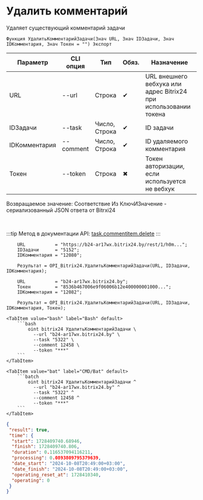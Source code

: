 ﻿---
sidebar_position: 5
---


# Удалить комментарий
 Удаляет существующий комментарий задачи



`Функция УдалитьКомментарийЗадачи(Знач URL, Знач IDЗадачи, Знач IDКомментария, Знач Токен = "") Экспорт`

  | Параметр | CLI опция | Тип | Обяз. | Назначение |
  |-|-|-|-|-|
  | URL | --url | Строка | &#x2714; | URL внешнего вебхука или адрес Bitrix24 при использовании токена |
  | IDЗадачи | --task | Число, Строка | &#x2714; | ID задачи |
  | IDКомментария | --comment | Число, Строка | &#x2714; | ID удаляемого комментария |
  | Токен | --token | Строка | &#x2716; | Токен авторизации, если используется не вебхук |

  
  Возвращаемое значение:   Соответствие Из КлючИЗначение - сериализованный JSON ответа от Bitrxi24

<br/>

:::tip
Метод в документации API: [task.commentitem.delete](https://dev.1c-bitrix.ru/rest_help/tasks/task/commentitem/delete.php)
:::
<br/>



```bsl title="Пример использования для 1С:Предприятие/OneScript"
    URL           = "https://b24-ar17wx.bitrix24.by/rest/1/h0m...";
    IDЗадачи      = "5152";
    IDКомментария = "12080";

    Результат = OPI_Bitrix24.УдалитьКомментарийЗадачи(URL, IDЗадачи, IDКомментария);

    URL           = "b24-ar17wx.bitrix24.by";
    Токен         = "8536b467006e9f06006b12e400000001000...";
    IDКомментария = "12082";

    Результат = OPI_Bitrix24.УдалитьКомментарийЗадачи(URL, IDЗадачи, IDКомментария, Токен);
```
    

 <Tabs>
  
    <TabItem value="bash" label="Bash" default>
        ```bash
            oint bitrix24 УдалитьКомментарийЗадачи \
              --url "b24-ar17wx.bitrix24.by" \
              --task "5322" \
              --comment 12458 \
              --token "***"
        ```
    </TabItem>
  
    <TabItem value="bat" label="CMD/Bat" default>
        ```batch
            oint bitrix24 УдалитьКомментарийЗадачи ^
              --url "b24-ar17wx.bitrix24.by" ^
              --task "5322" ^
              --comment 12458 ^
              --token "***"
        ```
    </TabItem>
</Tabs>


```json title="Результат"
{
 "result": true,
 "time": {
  "start": 1728409740.68946,
  "finish": 1728409740.806,
  "duration": 0.116537094116211,
  "processing": 0.0893809795379639,
  "date_start": "2024-10-08T20:49:00+03:00",
  "date_finish": "2024-10-08T20:49:00+03:00",
  "operating_reset_at": 1728410340,
  "operating": 0
 }
}
```
